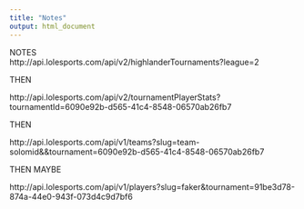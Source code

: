 ```yaml
---
title: "Notes"
output: html_document
---
```



NOTES  
http://api.lolesports.com/api/v2/highlanderTournaments?league=2
 
THEN

http://api.lolesports.com/api/v2/tournamentPlayerStats?tournamentId=6090e92b-d565-41c4-8548-06570ab26fb7
 
THEN
 
http://api.lolesports.com/api/v1/teams?slug=team-solomid&&tournament=6090e92b-d565-41c4-8548-06570ab26fb7
 
THEN MAYBE
 
http://api.lolesports.com/api/v1/players?slug=faker&tournament=91be3d78-874a-44e0-943f-073d4c9d7bf6
